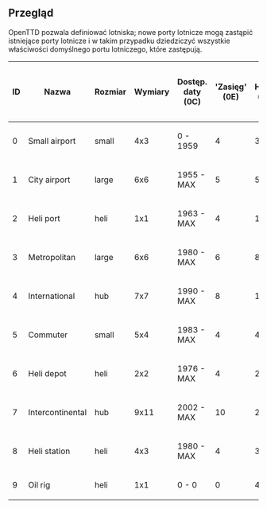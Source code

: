 {{pl/Development/NewGRF/inne strony|en=newgrf-specs.tt-wiki.net/wiki/AirportTypes|pl=pl/Development/NewGRF/NFO Specs/AirportTypes |sub=nfo}}
<!--{{-}}<br>--><!--{{ambox | text = w trakcie edycji.}}--><!-- -->
== Przegląd ==
OpenTTD pozwala definiować lotniska; nowe porty lotnicze mogą zastąpić istniejące porty lotnicze i w takim przypadku dziedziczyć wszystkie właściwości domyślnego portu lotniczego, które zastępują.

{|
!valign=bottom|ID
!valign=bottom|Nazwa
!Rozmiar<!--<ref>-->{{pl/Development/NewGRF/NFO Specs/refs|text=Na lotniskach dla śmigłowców tylko śmigłowce ([[pl/Development/NewGRF/NFO Specs/Action0/Vehicles/Planes|prop. 09 aircraft]]) mogą wylądować. Duże samoloty ([[pl/Development/NewGRF/NFO Specs/Action0/Vehicles/Planes|prop. 0A aircraft]]) mają większą szansę na awarię na lotniskach 'małych'|1}}<!--</ref>-->
!valign=bottom|Wymiary
!valign=bottom|Dostęp. daty  (0C)
!valign=bottom|<span title=Catchment>'Zasięg' (0E)
!valign=bottom|Hałas (0F)
!valign=bottom|Compatible (0D)
!valign=bottom|Koszt Utrzym. Inf.   (11)
|-
|0
|Small airport
|small
|4x3
|0 - 1959
|4
|3
|Small
|7
|-
|1
|City airport
|large
|6x6
|1955 - MAX
|5
|5
|Large
|24
|-
|2
|Heli port
|heli
|1x1
|1963 - MAX
|4
|1
|Heliport
|4
|-
|3
|Metropolitan
|large
|6x6
|1980 - MAX
|6
|8
|Large
|28
|-
|4
|International
|hub
|7x7
|1990 - MAX
|8
|17
|Large
|42
|-
|5
|Commuter
|small
|5x4
|1983 - MAX
|4
|4
|Small
|20
|-
|6
|Heli depot
|heli
|2x2
|1976 - MAX
|4
|2
|Small
|7
|-
|7
|Intercontinental
|hub
|9x11
|2002 - MAX
|10
|25
|Large
|72
|-
|8
|Heli station
|heli
|4x3
|1980 - MAX
|4
|3
|Large
|14
|-
|9
|Oil rig
|heli
|1x1
|0 - 0
|0
|4
|Oilrig
|0
|}

<!--<references />-->{{pl/Development/NewGRF/NFO Specs/przypisy|101}}<!--
-->{{pl/Development/NewGRF/NFO Specs/refs|text=Na lotniskach dla śmigłowców tylko śmigłowce ([[pl/Development/NewGRF/NFO Specs/Action0/Vehicles/Planes|prop. 09 aircraft]]) mogą wylądować. Duże samoloty ([[pl/Development/NewGRF/NFO Specs/Action0/Vehicles/Planes|prop. 0A aircraft]]) mają większą szansę na awarię na lotniskach 'małych'|<!--1-->przypis}}<!-- -->